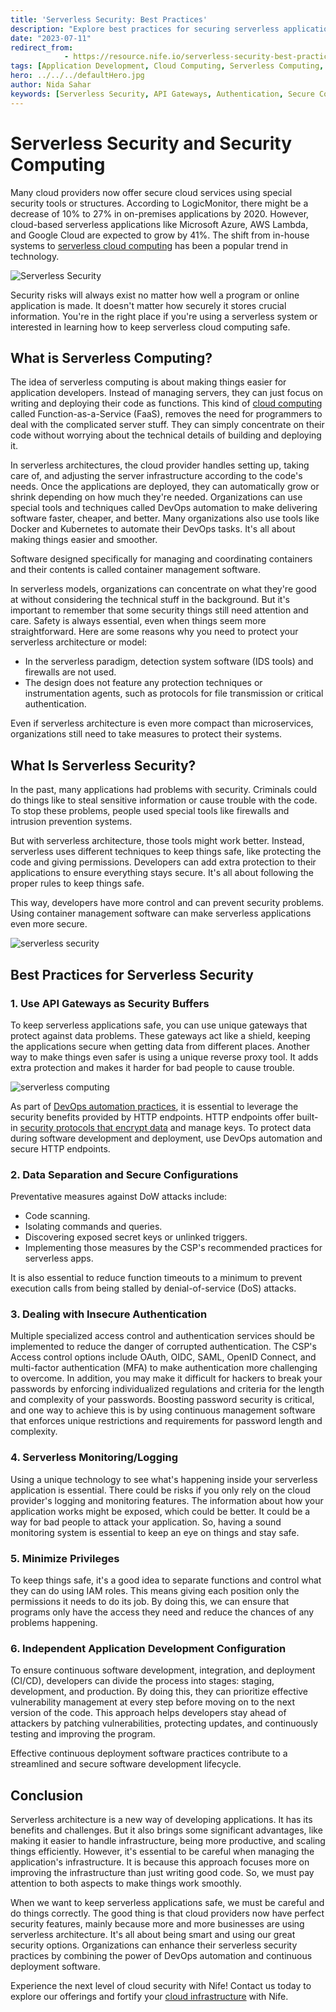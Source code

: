 ```yaml
---
title: 'Serverless Security: Best Practices'
description: "Explore best practices for securing serverless applications, including using API gateways, secure configurations, handling authentication, and effective monitoring. Learn how to enhance serverless security with practical strategies."
date: "2023-07-11"
redirect_from: 
            - https://resource.nife.io/serverless-security-best-practices/
tags: [Application Development, Cloud Computing, Serverless Computing, Serverless Security]
hero: ../../../defaultHero.jpg
author: Nida Sahar
keywords: [Serverless Security, API Gateways, Authentication, Secure Configurations, Serverless Monitoring, DevOps Automation]
---
```


# Serverless Security and Security Computing

Many cloud providers now offer secure cloud services using special security tools or structures. According to LogicMonitor, there might be a decrease of 10% to 27% in on-premises applications by 2020. However, cloud-based serverless applications like Microsoft Azure, AWS Lambda, and Google Cloud are expected to grow by 41%. The shift from in-house systems to [serverless cloud computing](/blog/exploring-the-power-of-serverless-architecture-in-cloud-computing/) has been a popular trend in technology.


![Serverless Security](https://raw.githubusercontent.com/nifetency/nife-blog-content/main/blog/img/Serverless-Security-768x508.png)
<br/>


 
Security risks will always exist no matter how well a program or online application is made. It doesn't matter how securely it stores crucial information. You're in the right place if you're using a serverless system or interested in learning how to keep serverless cloud computing safe.

## **What is Serverless Computing?**

The idea of serverless computing is about making things easier for application developers. Instead of managing servers, they can just focus on writing and deploying their code as functions. This kind of [cloud computing](/blog/how-does-cloud-computing-affect-budget-predictability-for-cios/) called Function-as-a-Service (FaaS), removes the need for programmers to deal with the complicated server stuff. They can simply concentrate on their code without worrying about the technical details of building and deploying it.

In serverless architectures, the cloud provider handles setting up, taking care of, and adjusting the server infrastructure according to the code's needs. Once the applications are deployed, they can automatically grow or shrink depending on how much they're needed. Organizations can use special tools and techniques called DevOps automation to make delivering software faster, cheaper, and better. Many organizations also use tools like Docker and Kubernetes to automate their DevOps tasks. It's all about making things easier and smoother.

Software designed specifically for managing and coordinating containers and their contents is called container management software.

In serverless models, organizations can concentrate on what they're good at without considering the technical stuff in the background. But it's important to remember that some security things still need attention and care. Safety is always essential, even when things seem more straightforward. Here are some reasons why you need to protect your serverless architecture or model:

- In the serverless paradigm, detection system software (IDS tools) and firewalls are not used.
- The design does not feature any protection techniques or instrumentation agents, such as protocols for file transmission or critical authentication.

Even if serverless architecture is even more compact than microservices, organizations still need to take measures to protect their systems.

## **What Is Serverless Security?**

In the past, many applications had problems with security. Criminals could do things like to steal sensitive information or cause trouble with the code. To stop these problems, people used special tools like firewalls and intrusion prevention systems.

But with serverless architecture, those tools might work better. Instead, serverless uses different techniques to keep things safe, like protecting the code and giving permissions. Developers can add extra protection to their applications to ensure everything stays secure. It's all about following the proper rules to keep things safe.

This way, developers have more control and can prevent security problems. Using container management software can make serverless applications even more secure.


![serverless security](https://raw.githubusercontent.com/nifetency/nife-blog-content/main/blog/img/serverless-security--768x506.png)
<br/>



 
## **Best Practices for Serverless Security**

### **1. Use API Gateways as Security Buffers**

To keep serverless applications safe, you can use unique gateways that protect against data problems. These gateways act like a shield, keeping the applications secure when getting data from different places. Another way to make things even safer is using a unique reverse proxy tool. It adds extra protection and makes it harder for bad people to cause trouble.

![serverless computing](https://raw.githubusercontent.com/nifetency/nife-blog-content/main/blog/img/serverless-computings.png)
<br/>



 
As part of [DevOps automation practices](https://www.knowledgehut.com/blog/devops/devops-automation), it is essential to leverage the security benefits provided by HTTP endpoints. HTTP endpoints offer built-in [security protocols that encrypt data](/blog/top-10-data-security-challenges-for-financial-services/) and manage keys. To protect data during software development and deployment, use DevOps automation and secure HTTP endpoints.

### **2. Data Separation and Secure Configurations**

Preventative measures against DoW attacks include:

- Code scanning.
- Isolating commands and queries.
- Discovering exposed secret keys or unlinked triggers.
- Implementing those measures by the CSP's recommended practices for serverless apps.

It is also essential to reduce function timeouts to a minimum to prevent execution calls from being stalled by denial-of-service (DoS) attacks.

### **3. Dealing with Insecure Authentication**

Multiple specialized access control and authentication services should be implemented to reduce the danger of corrupted authentication. The CSP's Access control options include OAuth, OIDC, SAML, OpenID Connect, and multi-factor authentication (MFA) to make authentication more challenging to overcome. In addition, you may make it difficult for hackers to break your passwords by enforcing individualized regulations and criteria for the length and complexity of your passwords. Boosting password security is critical, and one way to achieve this is by using continuous management software that enforces unique restrictions and requirements for password length and complexity.

### **4. Serverless Monitoring/Logging**

Using a unique technology to see what's happening inside your serverless application is essential. There could be risks if you only rely on the cloud provider's logging and monitoring features. The information about how your application works might be exposed, which could be better. It could be a way for bad people to attack your application. So, having a sound monitoring system is essential to keep an eye on things and stay safe.

### **5. Minimize Privileges**

To keep things safe, it's a good idea to separate functions and control what they can do using IAM roles. This means giving each position only the permissions it needs to do its job. By doing this, we can ensure that programs only have the access they need and reduce the chances of any problems happening.

### **6. Independent Application Development Configuration**

To ensure continuous software development, integration, and deployment (CI/CD), developers can divide the process into stages: staging, development, and production. By doing this, they can prioritize effective vulnerability management at every step before moving on to the next version of the code. This approach helps developers stay ahead of attackers by patching vulnerabilities, protecting updates, and continuously testing and improving the program.

Effective continuous deployment software practices contribute to a streamlined and secure software development lifecycle.

## **Conclusion**

Serverless architecture is a new way of developing applications. It has its benefits and challenges. But it also brings some significant advantages, like making it easier to handle infrastructure, being more productive, and scaling things efficiently. However, it's essential to be careful when managing the application's infrastructure. It is because this approach focuses more on improving the infrastructure than just writing good code. So, we must pay attention to both aspects to make things work smoothly.

When we want to keep serverless applications safe, we must be careful and do things correctly. The good thing is that cloud providers now have perfect security features, mainly because more and more businesses are using serverless architecture. It's all about being smart and using our great security options. Organizations can enhance their serverless security practices by combining the power of DevOps automation and continuous deployment software.

Experience the next level of cloud security with Nife! Contact us today to explore our offerings and fortify your [cloud infrastructure](/blog/types-of-cloud-infrastructure-needed-for-bfsi-to-have-continuous-operations/) with Nife.
